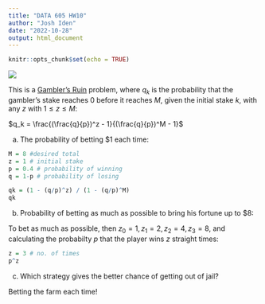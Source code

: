 ```yaml
---
title: "DATA 605 HW10"
author: "Josh Iden"
date: "2022-10-28"
output: html_document
---
```


```r
knitr::opts_chunk$set(echo = TRUE)
```

![](/Users/joshiden/Downloads/Screen%20Shot%202022-10-28%20at%204.43.40%20PM.png)

This is a [Gambler's Ruin](https://towardsdatascience.com/the-gamblers-ruin-problem-9c97a7747171) problem, where $q_k$ is the probability that the gambler's stake reaches $0$ before it reaches $M$, given the initial stake $k$, with any $z$ with $1 \leq z \leq M$:

$q_k = \frac{(\frac{q}{p})^z - 1}{(\frac{q}{p})^M - 1}$

a)  The probability of betting \$1 each time:

```r
M = 8 #desired total
z = 1 # initial stake
p = 0.4 # probability of winning
q = 1-p # probability of losing

qk = (1 - (q/p)^z) / (1 - (q/p)^M)
qk
```

b)  Probability of betting as much as possible to bring his fortune up to \$8:

To bet as much as possible, then $z_0 = 1, z_1 = 2, z_2 = 4, z_3 = 8$, and calculating the probabilty $p$ that the player wins $z$ straight times:

```r
z = 3 # no. of times
p^z
```

c)  Which strategy gives the better chance of getting out of jail?

Betting the farm each time!
